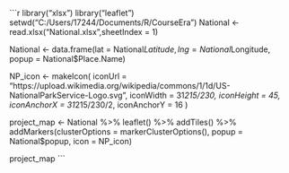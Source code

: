 ```{r}
library("xlsx")
library("leaflet")
setwd("C:/Users/17244/Documents/R/CourseEra")
National <- read.xlsx("National.xlsx",sheetIndex = 1)

National <- data.frame(lat = National$Latitude,
                       lng = National$Longitude,
                       popup = National$Place.Name)

NP_icon <- makeIcon(
  iconUrl = "https://upload.wikimedia.org/wikipedia/commons/1/1d/US-NationalParkService-Logo.svg",
  iconWidth = 31*215/230, iconHeight = 45,
  iconAnchorX = 31*215/230/2, iconAnchorY = 16
)



project_map <- National %>%
leaflet() %>%
addTiles() %>%
addMarkers(clusterOptions = markerClusterOptions(), 
           popup = National$popup, icon = NP_icon)
                                            
project_map
        ```   